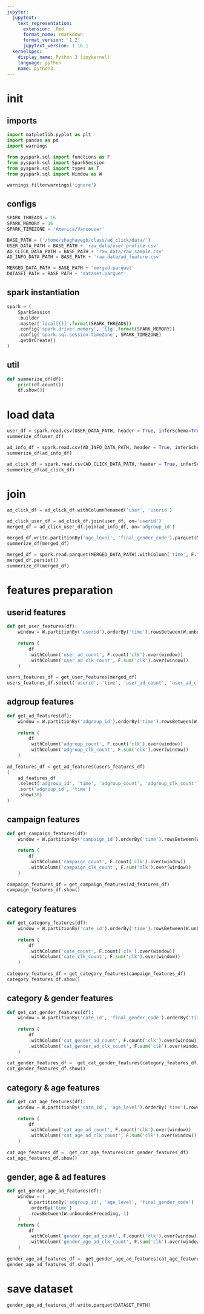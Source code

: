 ```yaml
---
jupyter:
  jupytext:
    text_representation:
      extension: .Rmd
      format_name: rmarkdown
      format_version: '1.2'
      jupytext_version: 1.16.1
  kernelspec:
    display_name: Python 3 (ipykernel)
    language: python
    name: python3
---
```


# init


## imports

```python
import matplotlib.pyplot as plt
import pandas as pd
import warnings

from pyspark.sql import functions as F
from pyspark.sql import SparkSession
from pyspark.sql import types as T
from pyspark.sql import Window as W

warnings.filterwarnings('ignore')
```

## configs

```python
SPARK_THREADS = 16
SPARK_MEMORY = 16
SPARK_TIMEZONE = 'America/Vancouver'
```

```python
BASE_PATH = ('/home/shaghayegh/class/ad_click/data/')
USER_DATA_PATH = BASE_PATH + 'raw_data/user_profile.csv'
AD_CLICK_DATA_PATH = BASE_PATH + 'raw_data/raw_sample.csv'
AD_INFO_DATA_PATH = BASE_PATH + 'raw_data/ad_feature.csv'

MERGED_DATA_PATH = BASE_PATH + 'merged.parquet'
DATASET_PATH = BASE_PATH + 'dataset.parquet'
```

## spark instantiation

```python
spark = (
    SparkSession 
    .builder 
    .master('local[{}]'.format(SPARK_THREADS)) 
    .config('spark.driver.memory', '{}g'.format(SPARK_MEMORY)) 
    .config('spark.sql.session.timeZone', SPARK_TIMEZONE) 
    .getOrCreate()
)
```

## util

```python
def summerize_df(df):
    print(df.count())
    df.show(3)
```

# load data

```python
user_df = spark.read.csv(USER_DATA_PATH, header = True, inferSchema=True)
summerize_df(user_df)
```

```python
ad_info_df = spark.read.csv(AD_INFO_DATA_PATH, header = True, inferSchema=True)
summerize_df(ad_info_df)
```

```python
ad_click_df = spark.read.csv(AD_CLICK_DATA_PATH, header = True, inferSchema=True)
summerize_df(ad_click_df)
```

# join

```python
ad_click_df = ad_click_df.withColumnRenamed('user', 'userid')

ad_click_user_df = ad_click_df.join(user_df, on='userid')
merged_df = ad_click_user_df.join(ad_info_df, on='adgroup_id')

merged_df.write.partitionBy('age_level', 'final_gender_code').parquet(MERGED_DATA_PATH)
summerize_df(merged_df)
```

```python
merged_df = spark.read.parquet(MERGED_DATA_PATH).withColumn('time', F.from_unixtime('time_stamp'))
merged_df.persist()
summerize_df(merged_df)
```

# features preparation


## userid features

```python
def get_user_features(df):
    window = W.partitionBy('userid').orderBy('time').rowsBetween(W.unboundedPreceding,-1)
    
    return (
        df
        .withColumn('user_ad_count', F.count('clk').over(window))
        .withColumn('user_ad_clk_count', F.sum('clk').over(window))
    )
    
users_features_df = get_user_features(merged_df)
users_features_df.select('userid', 'time', 'user_ad_count', 'user_ad_clk_count').sort('userid', 'time').show(50)
```

## adgroup features

```python
def get_ad_features(df):
    window = W.partitionBy('adgroup_id').orderBy('time').rowsBetween(W.unboundedPreceding,-1)
    
    return (
        df
        .withColumn('adgroup_count', F.count('clk').over(window))
        .withColumn('adgroup_clk_count', F.sum('clk').over(window))
    )
    
ad_features_df = get_ad_features(users_features_df)
(
    ad_features_df
    .select('adgroup_id', 'time', 'adgroup_count', 'adgroup_clk_count')
    .sort('adgroup_id', 'time')
    .show(30)
)
```

## campaign features

```python
def get_campaign_features(df):
    window = W.partitionBy('campaign_id').orderBy('time').rowsBetween(W.unboundedPreceding,-1)
    
    return (
        df
        .withColumn('campaign_count', F.count('clk').over(window))
        .withColumn('campaign_clk_count', F.sum('clk').over(window))
    )
    
campaign_features_df = get_campaign_features(ad_features_df)
campaign_features_df.show()
```

## category features

```python
def get_category_features(df):
    window = W.partitionBy('cate_id').orderBy('time').rowsBetween(W.unboundedPreceding,-1)
    
    return (
        df
        .withColumn('cate_count', F.count('clk').over(window))
        .withColumn('cate_clk_count', F.sum('clk').over(window))
    )
    
category_features_df = get_category_features(campaign_features_df)
category_features_df.show()
```

## category & gender features

```python
def get_cat_gender_features(df):
    window = W.partitionBy('cate_id', 'final_gender_code').orderBy('time').rowsBetween(W.unboundedPreceding,-1)
    
    return (
        df
        .withColumn('cat_gender_ad_count', F.count('clk').over(window))
        .withColumn('cat_gender_ad_clk_count', F.sum('clk').over(window))
    )
    
cat_gender_features_df =  get_cat_gender_features(category_features_df)
cat_gender_features_df.show()
```

## category & age features

```python
def get_cat_age_features(df):
    window = W.partitionBy('cate_id', 'age_level').orderBy('time').rowsBetween(W.unboundedPreceding,-1)
    
    return (
        df
        .withColumn('cat_age_ad_count', F.count('clk').over(window))
        .withColumn('cat_age_ad_clk_count', F.sum('clk').over(window))
    )
    
cat_age_features_df =  get_cat_age_features(cat_gender_features_df)
cat_age_features_df.show()
```

## gender, age & ad features

```python
def get_gender_age_ad_features(df):
    window = (
        W.partitionBy('adgroup_id', 'age_level', 'final_gender_code')
        .orderBy('time')
        .rowsBetween(W.unboundedPreceding,-1)
    )
    return (
        df
        .withColumn('gender_age_ad_count', F.count('clk').over(window))
        .withColumn('gender_age_ad_clk_count', F.sum('clk').over(window))
    )
    
gender_age_ad_features_df =  get_gender_age_ad_features(cat_age_features_df)
gender_age_ad_features_df.show()
```

# save dataset

```python
gender_age_ad_features_df.write.parquet(DATASET_PATH)
```

```python

```
